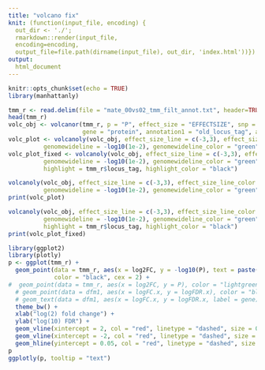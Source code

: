 ```yaml
---
title: "volcano fix"
knit: (function(input_file, encoding) {
  out_dir <- './';
  rmarkdown::render(input_file,
  encoding=encoding,
  output_file=file.path(dirname(input_file), out_dir, 'index.html'))})
output: 
  html_document
---
```


```r
knitr::opts_chunk$set(echo = TRUE)
library(manhattanly)
```


```r
tmm_r <- read.delim(file = "mate_00vs02_tmm_filt_annot.txt", header=TRUE, row.names = NULL, com='', check.names=F)
head(tmm_r)
volc_obj <- volcanor(tmm_r, p = "P", effect_size = "EFFECTSIZE", snp = "locus_tag", 
                     gene = "protein", annotation1 = "old_locus_tag", annotation2 = "arCOG_name")
volc_plot <- volcanoly(volc_obj, effect_size_line = c(-3,3), effect_size_line_color = "orange", 
          genomewideline = -log10(1e-2), genomewideline_color = "green", title = "t00 vs t02")
volc_plot_fixed <- volcanoly(volc_obj, effect_size_line = c(-3,3), effect_size_line_color = "orange", 
          genomewideline = -log10(1e-2), genomewideline_color = "green", title = "t00 vs t02", 
          highlight = tmm_r$locus_tag, highlight_color = "black")
```

```r
volcanoly(volc_obj, effect_size_line = c(-3,3), effect_size_line_color = "orange", 
          genomewideline = -log10(1e-2), genomewideline_color = "green", title = "t00 vs t02")
print(volc_plot)
```

```r
volcanoly(volc_obj, effect_size_line = c(-3,3), effect_size_line_color = "orange", 
          genomewideline = -log10(1e-2), genomewideline_color = "green", title = "t00 vs t02", 
          highlight = tmm_r$locus_tag, highlight_color = "black")
print(volc_plot_fixed)
```

```r
library(ggplot2)
library(plotly)
p <- ggplot(tmm_r) +
  geom_point(data = tmm_r, aes(x = log2FC, y = -log10(P), text = paste(locus_tag,"\n",protein,"\n",arCOG_name,"\n",old_locus_tag)),
             color = "black", cex = 2) +
#  geom_point(data = tmm_r, aes(x = log2FC, y = P), color = "lightgreen", cex = 3) +
  # geom_point(data = dfm1, aes(x = logFC.x, y = logFDR.x), color = "blue", cex = 3) +
  # geom_text(data = dfm1, aes(x = logFC.x, y = logFDR.x, label = gene), hjust = 1, vjust = 2) +
  theme_bw() +
  xlab("log(2) fold change") +
  ylab("log(10) FDR") +
  geom_vline(xintercept = 2, col = "red", linetype = "dashed", size = 0.5) +
  geom_vline(xintercept = -2, col = "red", linetype = "dashed", size = 0.5) +
  geom_hline(yintercept = 0.05, col = "red", linetype = "dashed", size = 0.5)
p
ggplotly(p, tooltip = "text")
```

